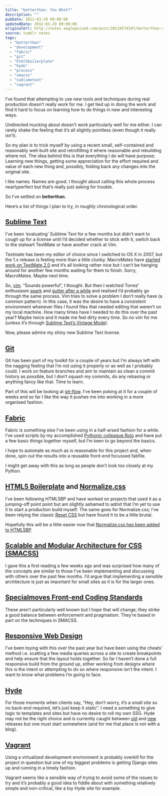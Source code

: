 ```yaml
---
title: "betterthan: You What?"
description: ""
pubDate: 2012-03-29 09:00:00
updatedDate: 2012-03-29 09:00:00
originalUrl: http://notes.anglepoised.com/post/20119574197/betterthan-you-what
source: tumblr notes
tags:
  - "betterthan"
  - "development"
  - "fabric"
  - "git"
  - "html5boilerplate"
  - "hyde"
  - "process"
  - "smacss"
  - "sublimetext"
  - "vagrant"
---
```


I’ve found that attempting to use new tools and techniques during real production doesn’t really work for me. I get tied up in doing the work and find it hard to focus on learning how to do things in new and interesting ways.

Undirected mucking about doesn’t work particularly well for me either. I can rarely shake the feeling that it’s all slightly pointless (even though it really isn’t).

So my plan is to trick myself by using a recent small, self-contained and reasonably well-built site and retrofitting it where reasonable and rebuilding where not. The idea behind this is that everything I do will have purpose; Learning new things, getting some appreciation for the effort required and value of each new thing and, possibly, folding back any changes into the original site.

I like names. Names are good. I thought about calling this whole process nearlyperfect but that’s really just asking for trouble.

So I’ve settled on **betterthan**.

Here’s a list of things I plan to try, in roughly chronological order.

## [Sublime Text](http://www.sublimetext.com/)

I’ve been ‘evaluating’ Sublime Text for a few months but didn’t want to cough up for a license until I’d decided whether to stick with it, switch back to the stalwart TextMate or have another crack at Vim.

Textmate has been my editor of choice since I switched to OS X in 2007, but the 1.x release is feeling more than a little clunky. MacroMates have [started work on TextMate 2.0](http://blog.macromates.com/2011/textmate-2-0-alpha/) and it’s all looking rather nice but I can’t be hanging around for another few months waiting for them to finish. Sorry, MacroMates. Maybe next time.

So, [vim](http://www.vim.org/). “Sounds powerful”, I thought. But then I watched Torrez’ enthusiasm [spark](http://notes.torrez.org/2012/03/q.html) and [gutter after a while](http://notes.torrez.org/2011/11/novimber-wrap-up.html) and realised I’d probably go through the same process. Vim tries to solve a problem I don’t really have (a common pattern). In this case, it was the desire to have a consistent environment whenever files I found files that needed editing that weren’t on my local machine. How many times have I needed to do this over the past year? Maybe twice and it made me feel dirty every time. So no vim for me (unless it’s through [Sublime Text’s Vintage Mode](http://www.sublimetext.com/docs/2/vintage.html)).

Now, please admire my shiny new Sublime Text license.

## [Git](http://git-scm.com/)

Git has been part of my toolkit for a couple of years but I’m always left with the nagging feeling that I’m not using it properly or as well as I probably could. I work on feature branches and aim to maintain as clean a commit history as possible, but I don’t squash my commits, do any rebasing or anything fancy like that. Time to learn.

Part of this will be looking at [git-flow](https://github.com/nvie/gitflow). I’ve been poking at it for a couple of weeks and so far I like the way it pushes me into working in a more organised fashion.

## [Fabric](http://fabric.readthedocs.org/)

Fabric is something else I’ve been using in a half-arsed fashion for a while. I’ve used scripts by my accomplished [Pythonic colleague Rolo](http://wildfish.com/) and have put a few basic things together myself, but I’m keen to go beyond the basics.

I hope to automate as much as is reasonable for this project and, when done, spin out the results into a reusable front-end focussed fabfile.

I might get away with this as long as people don’t look too closely at my Python.

## [HTML5 Boilerplate](http://html5boilerplate.com/) and [Normalize.css](http://necolas.github.com/normalize.css/)

I’ve been following HTML5BP and have worked on projects that used it as a jumping-off point point but am slightly ashamed to admit that I’m yet to use it to start a production build myself. The same goes for Normalize.css; I’ve been relying the classic [Reset CSS](http://meyerweb.com/eric/tools/css/reset/) but have found it to be a little brutal.

Hopefully this will be a little easier now that [Normalize.css has been added to HTML5BP](http://heybigname.com/2011/06/23/html5-boilerplate-adds-normalize-css/).

## [Scalable and Modular Architecture for CSS (SMACSS)](http://smacss.com/)

I gave this a first reading a few weeks ago and was surprised how many of the concepts are similar to those I’ve been implementing and discussing with others over the past few months. I’d argue that implementing a sensible architecture is just as important for small sites as it is for the larger ones.

## [Specialmoves Front-end Coding Standards](https://github.com/specialmoves/coding-standards-front-end)

These aren’t particularly well known but I hope that will change; they strike a good balance between enforcement and pragmatism. They’re based in part on the techniques in SMACSS.

## [Responsive Web Design](http://www.alistapart.com/articles/responsive-web-design/)

I’ve been toying with this over the past year but have been using the cheats’ method i.e. scatting a few media queries across a site to create breakpoints and help ensure that the layout holds together. So far I haven’t done a full responsive build from the ground up, either working from designs where this is the intent or attempting to do so where responsive isn’t the intent. I want to know what problems I’m going to face.

## [Hyde](http://ringce.com/hyde)

For those moments when clients say, “Hey, don’t worry, it’s a small site so no back-end required, let’s just keep it static”. I need a something to give logic to templates and sites but have no desire to roll my own SSG. Hyde may not be the right choice and is currently caught between [old](https://github.com/lakshmivyas/hyde) and [new](https://github.com/hyde/hyde) releases but one must start somewhere (and for me that place is not with a blog).

## [Vagrant](http://vagrantup.com/)

Using a virtualized development environment is probably overkill for the project in question but one of my biggest problems is getting Django sites up and running in a timely fashion.

Vagrant seems like a sensible way of trying to avoid some of the issues to try and it’s probably a good idea to fiddle about with something relatively simple and non-critical, like a toy Hyde site for example.

